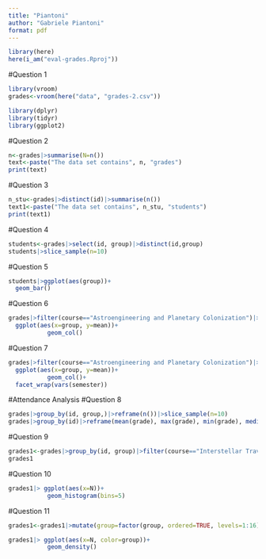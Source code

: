 ```yaml
---
title: "Piantoni"
author: "Gabriele Piantoni"
format: pdf
---
```


```r
library(here)
here(i_am("eval-grades.Rproj"))
```

#Question 1
```r
library(vroom)
grades<-vroom(here("data", "grades-2.csv"))
```
```r
library(dplyr)
library(tidyr)
library(ggplot2)
```

#Question 2
```r
n<-grades|>summarise(N=n())
text<-paste("The data set contains", n, "grades")
print(text)
```
#Question 3
```r
n_stu<-grades|>distinct(id)|>summarise(n())
text1<-paste("The data set contains", n_stu, "students")
print(text1)
```
#Question 4
```r
students<-grades|>select(id, group)|>distinct(id,group)
students|>slice_sample(n=10)
```
#Question 5

```r
students|>ggplot(aes(group))+
  geom_bar()
```
#Question 6
```r
grades|>filter(course=="Astroengineering and Planetary Colonization")|>group_by(group)|>mutate("mean"=mean(grade))|>
  ggplot(aes(x=group, y=mean))+
           geom_col()
```
#Question 7
```r
grades|>filter(course=="Astroengineering and Planetary Colonization")|>group_by(group)|>mutate("mean"=mean(grade))|>
  ggplot(aes(x=group, y=mean))+
           geom_col()+
  facet_wrap(vars(semester))
```
#Attendance Analysis
#Question 8
```r
grades|>group_by(id, group,)|>reframe(n())|>slice_sample(n=10)
grades|>group_by(id)|>reframe(mean(grade), max(grade), min(grade), median(grade))
```
#Question 9
```r
grades1<-grades|>group_by(id, group)|>filter(course=="Interstellar Travel and Navigation")|>reframe(N=n())
grades1
```
#Question 10
```r
grades1|> ggplot(aes(x=N))+
           geom_histogram(bins=5)
```
#Question 11
```r
grades1<-grades1|>mutate(group=factor(group, ordered=TRUE, levels=1:16))
```

```r
grades1|> ggplot(aes(x=N, color=group))+
           geom_density()
```

